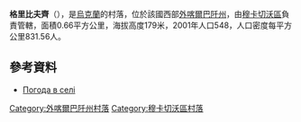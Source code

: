 {{coord|48|32|21|N|22|41|42|E|scale:100000|display=title}}

'''格里比夫齊'''（{{lang-uk|Грибівці}}），是[[烏克蘭|烏克蘭]]的村落，位於該國西部[[外喀爾巴阡州|外喀爾巴阡州]]，由[[穆卡切沃區|穆卡切沃區]]負責管轄，面積0.66平方公里，海拔高度179米，2001年人口548，人口密度每平方公里831.56人。

==參考資料==
*[http://weather.in.ua/ua/zakarpatskaja/5880 Погода в селі ] {{Wayback|url=http://weather.in.ua/ua/zakarpatskaja/5880 |date=20161106040958 }}

{{DEFAULTSORT:Грибівці}}

[[Category:外喀爾巴阡州村落|Category:外喀爾巴阡州村落]]
[[Category:穆卡切沃區村落|Category:穆卡切沃區村落]]


{{Zakarpattia-geo-stub}}